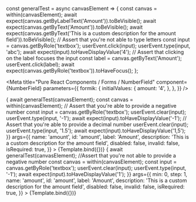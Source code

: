 


const generalTest = async canvasElement => {
  const canvas = within(canvasElement);
  await expect(canvas.getByLabelText('Amount')).toBeVisible();
  await expect(canvas.getByText('Amount')).toBeVisible();
  await expect(canvas.getByText('This is a custom description for the amount field')).toBeVisible();
  // Assert that you're not able to type letters
  const input = canvas.getByRole('textbox');
  userEvent.click(input);
  userEvent.type(input, 'abc');
  await expect(input).toHaveDisplayValue('4');
  // Assert that clicking on the label focuses the input
  const label = canvas.getByText('Amount');
  userEvent.click(label);
  await expect(canvas.getByRole('textbox')).toHaveFocus();
};

<Meta
  title="Pure React Components / Forms / NumberField"
  component={NumberField}
  parameters={{
    formik: {
      initialValues: {
        amount: '4',
      },
    },
  }}
/>

<Canvas>
  <Story
    name="Negative/Decimals Enabled"
    decorators={[FormikDecorator]}
    play={async ({canvasElement}) => {
      await generalTest(canvasElement);
      const canvas = within(canvasElement);
      // Assert that you're able to provide a negative number
      const input = canvas.getByRole('textbox');
      userEvent.clear(input);
      userEvent.type(input, '-1');
      await expect(input).toHaveDisplayValue('-1');
      // Assert that you're able to provide a decimal number
      userEvent.clear(input);
      userEvent.type(input, '1.5');
      await expect(input).toHaveDisplayValue('1,5');
    }}
    args={{
      name: 'amount',
      id: 'amount',
      label: 'Amount',
      description: 'This is a custom description for the amount field',
      disabled: false,
      invalid: false,
      isRequired: true,
    }}
  >
    {Template.bind({})}
  </Story>
  <Story
    name="Negative/Decimals Disabled"
    decorators={[FormikDecorator]}
    play={async ({canvasElement}) => {
      await generalTest(canvasElement);
      //Assert that you're not able to provide a negative number
      const canvas = within(canvasElement);
      const input = canvas.getByRole('textbox');
      userEvent.clear(input);
      userEvent.type(input, '-1');
      await expect(input).toHaveDisplayValue('1');
    }}
    args={{
      min: 0,
      step: 1,
      name: 'amount',
      id: 'amount',
      label: 'Amount',
      description: 'This is a custom description for the amount field',
      disabled: false,
      invalid: false,
      isRequired: true,
    }}
  >
    {Template.bind({})}
  </Story>
</Canvas>
